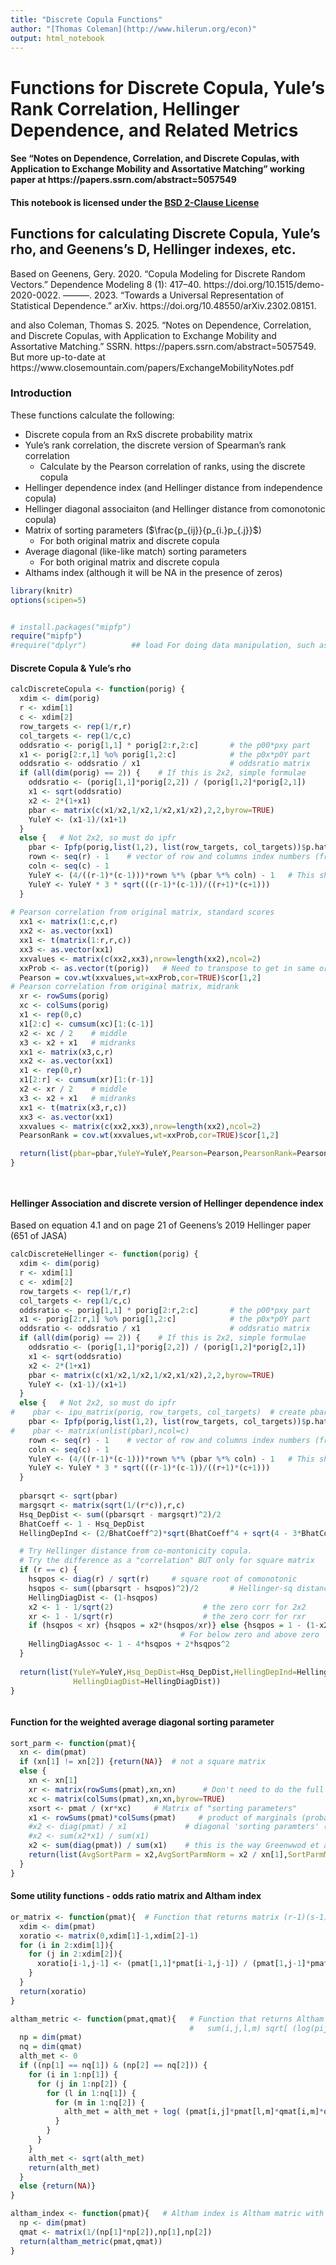 ```yaml
---
title: "Discrete Copula Functions"
author: "[Thomas Coleman](http://www.hilerun.org/econ)"
output: html_notebook
---
```


# Functions for Discrete Copula, Yule's Rank Correlation, Hellinger Dependence, and Related Metrics

#### See "Notes on Dependence, Correlation, and Discrete Copulas, with Application to Exchange Mobility and Assortative Matching" working paper at https://papers.ssrn.com/abstract=5057549 

#### This notebook is licensed under the [BSD 2-Clause License](https://opensource.org/licenses/BSD-2-Clause)

## Functions for calculating Discrete Copula, Yule's rho, and Geenens's D, Hellinger indexes, etc.

Based on 
Geenens, Gery. 2020. “Copula Modeling for Discrete Random Vectors.” Dependence Modeling 8 (1): 417–40. https://doi.org/10.1515/demo-2020-0022.
———. 2023. “Towards a Universal Representation of Statistical Dependence.” arXiv. https://doi.org/10.48550/arXiv.2302.08151.

and also 
Coleman, Thomas S. 2025. “Notes on Dependence, Correlation, and Discrete Copulas, with Application to Exchange Mobility and Assortative Matching.” SSRN. https://papers.ssrn.com/abstract=5057549. But more up-to-date at https://www.closemountain.com/papers/ExchangeMobilityNotes.pdf


### Introduction

These functions calculate the following:

- Discrete copula from an RxS discrete probability matrix
- Yule's rank correlation, the discrete version of Spearman's rank correlation
   - Calculate by the Pearson correlation of ranks, using the discrete copula
- Hellinger dependence index (and Hellinger distance from independence copula)
- Hellinger diagonal associaiton (and Hellinger distance from comonotonic copula)
- Matrix of sorting parameters ($\frac{p_{ij}}{p_{i.}p_{.j}}$)
  - For both original matrix and discrete copula 
- Average diagonal (like-like match) sorting parameters
  - For both original matrix and discrete copula 
- Althams index (although it will be NA in the presence of zeros)


```r
library(knitr)
options(scipen=5)


# install.packages("mipfp")
require("mipfp")
#require("dplyr")          ## load For doing data manipulation, such as group_by and sum. The "select" function gets 


```



#### Discrete Copula & Yule's rho

```r

calcDiscreteCopula <- function(porig) {
  xdim <- dim(porig)
  r <- xdim[1]
  c <- xdim[2]
  row_targets <- rep(1/r,r)
  col_targets <- rep(1/c,c)
  oddsratio <- porig[1,1] * porig[2:r,2:c]       # the p00*pxy part
  x1 <- porig[2:r,1] %o% porig[1,2:c]            # the p0x*p0Y part
  oddsratio <- oddsratio / x1                    # oddsratio matrix
  if (all(dim(porig) == 2)) {    # If this is 2x2, simple formulae
    oddsratio <- (porig[1,1]*porig[2,2]) / (porig[1,2]*porig[2,1])
    x1 <- sqrt(oddsratio)
    x2 <- 2*(1+x1)
    pbar <- matrix(c(x1/x2,1/x2,1/x2,x1/x2),2,2,byrow=TRUE)
    YuleY <- (x1-1)/(x1+1)
  }
  else {   # Not 2x2, so must do ipfr
    pbar <- Ipfp(porig,list(1,2), list(row_targets, col_targets))$p.hat  # create pbar via iterative proportional fittinng, per Geenens p 430
    rown <- seq(r) - 1    # vector of row and columns index numbers (from zero)
    coln <- seq(c) - 1
    YuleY <- (4/((r-1)*(c-1)))*rown %*% (pbar %*% coln) - 1   # This should be sum(u*v*puv)
    YuleY <- YuleY * 3 * sqrt(((r-1)*(c-1))/((r+1)*(c+1)))
  }
  
# Pearson correlation from original matrix, standard scores
  xx1 <- matrix(1:c,c,r)
  xx2 <- as.vector(xx1)
  xx1 <- t(matrix(1:r,r,c))
  xx3 <- as.vector(xx1)
  xxvalues <- matrix(c(xx2,xx3),nrow=length(xx2),ncol=2)
  xxProb <- as.vector(t(porig))   # Need to transpose to get in same order as xxvalues
  Pearson = cov.wt(xxvalues,wt=xxProb,cor=TRUE)$cor[1,2]
# Pearson correlation from original matrix, midrank
  xr <- rowSums(porig)
  xc <- colSums(porig)
  x1 <- rep(0,c)
  x1[2:c] <- cumsum(xc)[1:(c-1)]
  x2 <- xc / 2    # middle
  x3 <- x2 + x1   # midranks
  xx1 <- matrix(x3,c,r)
  xx2 <- as.vector(xx1)
  x1 <- rep(0,r)
  x1[2:r] <- cumsum(xr)[1:(r-1)]
  x2 <- xr / 2    # middle
  x3 <- x2 + x1   # midranks
  xx1 <- t(matrix(x3,r,c))
  xx3 <- as.vector(xx1)
  xxvalues <- matrix(c(xx2,xx3),nrow=length(xx2),ncol=2)
  PearsonRank = cov.wt(xxvalues,wt=xxProb,cor=TRUE)$cor[1,2]

  return(list(pbar=pbar,YuleY=YuleY,Pearson=Pearson,PearsonRank=PearsonRank,oddsratio = oddsratio))
}  




```






#### Hellinger Association and discrete version of Hellinger dependence index 


Based on equation 4.1 and on page 21 of Geenens's 2019 Hellinger paper (651 of JASA)

```r


calcDiscreteHellinger <- function(porig) {
  xdim <- dim(porig)
  r <- xdim[1]
  c <- xdim[2]
  row_targets <- rep(1/r,r)
  col_targets <- rep(1/c,c)
  oddsratio <- porig[1,1] * porig[2:r,2:c]       # the p00*pxy part
  x1 <- porig[2:r,1] %o% porig[1,2:c]            # the p0x*p0Y part
  oddsratio <- oddsratio / x1                    # oddsratio matrix
  if (all(dim(porig) == 2)) {    # If this is 2x2, simple formulae
    oddsratio <- (porig[1,1]*porig[2,2]) / (porig[1,2]*porig[2,1])
    x1 <- sqrt(oddsratio)
    x2 <- 2*(1+x1)
    pbar <- matrix(c(x1/x2,1/x2,1/x2,x1/x2),2,2,byrow=TRUE)
    YuleY <- (x1-1)/(x1+1)
  }
  else {   # Not 2x2, so must do ipfr
#    pbar <- ipu_matrix(porig, row_targets, col_targets)  # create pbar via iterative proportional fittinng, per Geenens p 430
    pbar <- Ipfp(porig,list(1,2), list(row_targets, col_targets))$p.hat  # create pbar via iterative proportional fittinng, per Geenens p 430
#    pbar <- matrix(unlist(pbar),ncol=c)
    rown <- seq(r) - 1    # vector of row and columns index numbers (from zero)
    coln <- seq(c) - 1
    YuleY <- (4/((r-1)*(c-1)))*rown %*% (pbar %*% coln) - 1   # This should be sum(u*v*puv)
    YuleY <- YuleY * 3 * sqrt(((r-1)*(c-1))/((r+1)*(c+1)))
  }
  
  pbarsqrt <- sqrt(pbar)
  margsqrt <- matrix(sqrt(1/(r*c)),r,c)
  Hsq_DepDist <- sum((pbarsqrt - margsqrt)^2)/2
  BhatCoeff <- 1 - Hsq_DepDist
  HellingDepInd <- (2/BhatCoeff^2)*sqrt(BhatCoeff^4 + sqrt(4 - 3*BhatCoeff^4) - 2)

  # Try Hellinger distance from co-montonicity copula. 
  # Try the difference as a "correlation" BUT only for square matrix
  if (r == c) {
    hsqpos <- diag(r) / sqrt(r)     # square root of comonotonic
    hsqpos <- sum((pbarsqrt - hsqpos)^2)/2       # Hellinger-sq distance from comonotonic
    HellingDiagDist <- (1-hsqpos)
    x2 <- 1 - 1/sqrt(2)                    # the zero corr for 2x2
    xr <- 1 - 1/sqrt(r)                    # the zero corr for rxr
    if (hsqpos < xr) {hsqpos = x2*(hsqpos/xr)} else {hsqpos = 1 - (1-x2)*((1 - hsqpos)/(1 - xr))}  # This separately scales
                                      # For below zero and above zero
    HellingDiagAssoc <- 1 - 4*hsqpos + 2*hsqpos^2    
  }
    
  return(list(YuleY=YuleY,Hsq_DepDist=Hsq_DepDist,HellingDepInd=HellingDepInd,HellingDiagAssoc=HellingDiagAssoc,
              HellingDiagDist=HellingDiagDist))
}  



```




#### Function for the weighted average diagonal sorting parameter

```r

sort_parm <- function(pmat){
  xn <- dim(pmat)
  if (xn[1] != xn[2]) {return(NA)}  # not a square matrix
  else {
    xn <- xn[1]
    xr <- matrix(rowSums(pmat),xn,xn)      # Don't need to do the full matrix, only the diagonal. Leaving this here for reference
    xc <- matrix(colSums(pmat),xn,xn,byrow=TRUE)
    xsort <- pmat / (xr*xc)     # Matrix of "sorting parameters" 
    x1 <- rowSums(pmat)*colSums(pmat)     # product of marginals (probabilities for independent, conditional on the marginals)
    #x2 <- diag(pmat) / x1             # diagonal 'sorting paramters' (ratio of actual to 'independent' probabilities)
    #x2 <- sum(x2*x1) / sum(x1)
    x2 <- sum(diag(pmat)) / sum(x1)    # this is the way Greenwwod et al. does it, and same (see 2 lines above) as Eika, Mogsted, Zafar method
    return(list(AvgSortParm = x2,AvgSortParmNorm = x2 / xn[1],SortParmMat = xsort))
  }
}

```


#### Some utility functions - odds ratio matrix and Altham index


```r

or_matrix <- function(pmat){  # Function that returns matrix (r-1)(s-1) of odds ratios
  xdim <- dim(pmat)
  xoratio <- matrix(0,xdim[1]-1,xdim[2]-1)
  for (i in 2:xdim[1]){
    for (j in 2:xdim[2]){
      xoratio[i-1,j-1] <- (pmat[1,1]*pmat[i-1,j-1]) / (pmat[1,j-1]*pmat[i-1,1])
    }
  }
  return(xoratio)
}

altham_metric <- function(pmat,qmat){   # Function that returns Altham metric: 
                                        #   sum(i,j,l,m) sqrt[ (log(pij*plm*qim*qlj)/log(pim*plj*qij*qlm))^2]
  np = dim(pmat)
  nq = dim(qmat)
  alth_met <- 0
  if ((np[1] == nq[1]) & (np[2] == nq[2])) {
    for (i in 1:np[1]) {
      for (j in 1:np[2]) {
        for (l in 1:nq[1]) {
          for (m in 1:nq[2]) {
            alth_met = alth_met + log( (pmat[i,j]*pmat[l,m]*qmat[i,m]*qmat[l,j]) / (pmat[i,m]*pmat[l,j]*qmat[i,j]*qmat[l,m]) )^2
          }
        }
      }
    }
    alth_met <- sqrt(alth_met)
    return(alth_met)
  }
  else {return(NA)}
}

altham_index <- function(pmat){   # Altham index is Altham matric with independence copula as qmat
  np <- dim(pmat)
  qmat <- matrix(1/(np[1]*np[2]),np[1],np[2])
  return(altham_metric(pmat,qmat))
}



```



